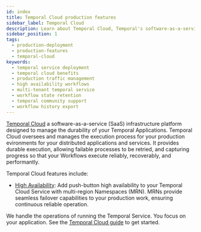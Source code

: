 ```yaml
---
id: index
title: Temporal Cloud production features
sidebar_label: Temporal Cloud
description: Learn about Temporal Cloud, Temporal's software-as-a-service infrastructure platform designed to manage the durability of your Temporal Applications.
sidebar_position: 1
tags:
  - production-deployment
  - production-features
  - temporal-cloud
keywords:
  - temporal service deployment
  - temporal cloud benefits
  - production traffic management
  - high availability workflows
  - multi-tenant temporal service
  - workflow state retention
  - temporal community support
  - workflow history export
---
```



[Temporal Cloud](https://temporal.io/cloud) a software-as-a-service (SaaS) infrastructure platform designed to manage the durability of your Temporal Applications.
Temporal Cloud oversees and manages the execution process for your production evironments for your distributed applications and services.
It provides durable execution, allowing failable processes to be retried, and capturing progress so that your Workflows execute reliably, recoverably, and performantly.

Temporal Cloud features include:

- [High Availability](/evaluate/production-features/temporal-cloud/high-availability): Add push-button high availability to your Temporal Cloud Service with multi-region Namespaces (MRN).
  MRNs provide seamless failover capabilities to your production work, ensuring continuous reliable operation.
  
We handle the operations of running the Temporal Service. 
You focus on your application.
See the [Temporal Cloud guide](/cloud) to get started.
